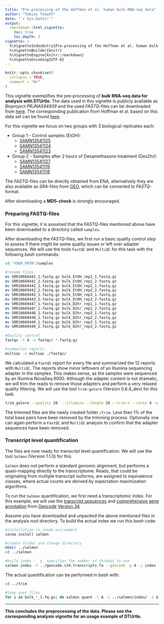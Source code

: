 ```yaml
---
title: "Pre-processing of the Hoffman et al. human bulk RNA-seq data"
author: "Tobias Tekath"
date: "`r Sys.Date()`"
output: 
  rmarkdown::html_vignette:
    toc: true
    toc_depth: 3
vignette: >
  %\VignetteIndexEntry{Pre-processing of the Hoffman et al. human bulk RNA-seq data}
  %\VignetteBuilder{knitr}
  %\VignetteEngine{knitr::rmarkdown}
  %\VignetteEncoding{UTF-8}
---
```


```r
knitr::opts_chunk$set(
  collapse = TRUE,
  comment = "#>"
)
```

This vignette exemplifies the pre-processing of **bulk RNA-seq data for analysis with DTUrtle**. The data used in this vignette is publicly available as *Bioproject PRJNA594939* and the used *FASTQ*-files can be downloaded from [here](https://www.ebi.ac.uk/ena/browser/view/PRJNA594939). The corresponding publication from Hoffman et al. based on this data set can be found [here](https://doi.org/10.1038/s42003-020-0837-0). 

For this vignette we focus on two groups with 3 biological replicates each:

- Group 1 - Control samples (EtOH):
  - [SAMN13541125](https://www.ebi.ac.uk/ena/browser/view/SAMN13541125)
  - [SAMN13541124](https://www.ebi.ac.uk/ena/browser/view/SAMN13541124)
  - [SAMN13541123](https://www.ebi.ac.uk/ena/browser/view/SAMN13541123)
- Group 2 - Samples after 2 hours of Dexamethasone treatment (Dex2hr):  
  - [SAMN13541127](https://www.ebi.ac.uk/ena/browser/view/SAMN13541127)
  - [SAMN13541119](https://www.ebi.ac.uk/ena/browser/view/SAMN13541119)
  - [SAMN13541118](https://www.ebi.ac.uk/ena/browser/view/SAMN13541118)

The *FASTQ*-files can be directly obtained from ENA, alternatively they are also available as *SRA*-files from [GEO](https://www.ncbi.nlm.nih.gov/bioproject/PRJNA594939), which can be converted to *FASTQ*-format.

After downloading a **MD5-check** is strongly encouraged.

### Preparing FASTQ-files
For this vignette, it is assumed that the *FASTQ*-files mentioned above have been downloaded to a directory called `samples`.

After downloading the *FASTQ*-files, we first run a basic quality control step to assess if there might be some quality issues or left over adapter sequences. 
We will use the tools `FastQC` and `MultiQC` for this task with the following *bash* commands:


```bash
cd 'YOUR_PATH'/samples

#rename files
mv SRR10669441_1.fastq.gz bulk_EtOH_rep1_1.fastq.gz
mv SRR10669441_2.fastq.gz bulk_EtOH_rep1_2.fastq.gz
mv SRR10669442_1.fastq.gz bulk_EtOH_rep2_1.fastq.gz
mv SRR10669442_2.fastq.gz bulk_EtOH_rep2_2.fastq.gz
mv SRR10669443_1.fastq.gz bulk_EtOH_rep3_1.fastq.gz
mv SRR10669443_2.fastq.gz bulk_EtOH_rep3_2.fastq.gz
mv SRR10669447_1.fastq.gz bulk_D2hr_rep1_1.fastq.gz
mv SRR10669447_2.fastq.gz bulk_D2hr_rep1_2.fastq.gz
mv SRR10669448_1.fastq.gz bulk_D2hr_rep2_1.fastq.gz
mv SRR10669448_2.fastq.gz bulk_D2hr_rep2_2.fastq.gz
mv SRR10669449_1.fastq.gz bulk_D2hr_rep3_1.fastq.gz
mv SRR10669449_2.fastq.gz bulk_D2hr_rep3_2.fastq.gz
	
#Quality control
fastqc -t 4 -o fastqc/ *.fastq.gz

#summarize reports
multiqc -o multiqc ./fastqc/
```

We calculated a `FastQC` report for every file and summarized the 12 reports with `MultiQC`.
The reports show minor leftovers of an Illumina sequencing adapter in the samples. This makes sense, as the samples were sequenced by an Illumina NovaSeq 6000.
Although the adapter content is not dramatic, we will trim the reads to remove those adapters and perform a very relaxed quality filtering. We will use the tool `trim-galore` (Version 0.6.4_dev) for this task.

```bash
trim_galore --quality 20  --illumina --length 20 --trim-n --cores 4 -o ../trim/ --paired bulk_*.fastq.gz
```

The trimmed files are the newly created folder `/trim`. Less than 1% of the total base pairs have been removed by the trimming process.
Optionally one can again perform a `FastQC` and `MultiQC` analysis to confirm that the adapter sequences have been removed.

### Transcript level quantification

The files are now ready for transcript level quantification. We will use the tool `Salmon` (Version 1.1.0) for this.

`Salmon` does not perform a standard genomic alignment, but performs a quasi-mapping directly to the transcriptome. Reads, that could be originating from multiple transcript isoforms, are assigned to equivalence classes, where actual counts are derived by expectation maximization algorithms.

To run the `Salmon` quantification, we first need a transcriptomic index. For this example, we will use the [transcript sequences](ftp://ftp.ebi.ac.uk/pub/databases/gencode/Gencode_human/release_34/gencode.v34.transcripts.fa.gz) and [comprehensive gene annotation](ftp://ftp.ebi.ac.uk/pub/databases/gencode/Gencode_human/release_34/gencode.v34.annotation.gtf.gz) from [Gencode](https://www.gencodegenes.org/) [Version 34](https://www.gencodegenes.org/human/release_34.html). 

Assume you have downloaded and unpacked the above mentioned files in the analysis root directory. To build the actual index we run this *bash* code:

```bash
#installation in conda evironment
conda install salmon

#create folder and change directory
mkdir ../salmon
cd ../salmon

#build index - `p` specifies the number of threads to use
salmon index -t ../gencode.v34.transcripts.fa --gencode -p 4 -i index
```

The actual quantification can be performed in *bash* with:

```bash
cd ../trim

#loop over files
for i in bulk_*_1.fq.gz; do salmon quant -l A -i ../salmon/index/ -1 $i -2 ${i/_1_val_1/_2_val_2} --seqBias --gcBias --validateMappings --rangeFactorizationBins 4 --threads 4 -o ../salmon/${i/_1_val_1.fq.gz/}; done
```

---

**This concludes the preprocessing of the data. Please see the corresponding analysis vignette for an usage example of DTUrtle.**
